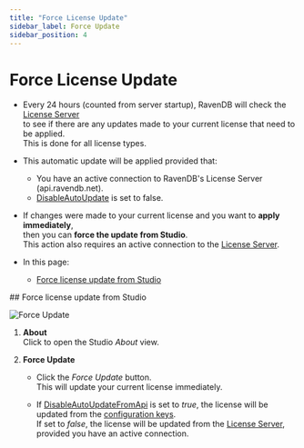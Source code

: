 ```yaml
---
title: "Force License Update"
sidebar_label: Force Update
sidebar_position: 4
---
```



# Force License Update
<Admonition type="note" title="Note">

* Every 24 hours (counted from server startup), RavenDB will check the [License Server](../../start/licensing/licensing-overview#license-server)  
  to see if there are any updates made to your current license that need to be applied.  
  This is done for all license types.  

* This automatic update will be applied provided that:  
  * You have an active connection to RavenDB's License Server (api.ravendb.net).  
  * [DisableAutoUpdate](../../server/configuration/license-configuration#license.disableautoupdate) is set to false.  

* If changes were made to your current license and you want to **apply immediately**,    
  then you can **force the update from Studio**.  
  This action also requires an active connection to the [License Server](../../start/licensing/licensing-overview#license-server).

* In this page:
    * [Force license update from Studio](../../start/licensing/force-update#force-license-update-from-studio)

</Admonition>
## Force license update from Studio

![Force Update](./assets/force-update.png)

1. **About**  
   Click to open the Studio _About_ view.  

2. **Force Update**  

   * Click the _Force Update_ button.  
     This will update your current license immediately.  
   
   * If [DisableAutoUpdateFromApi](../../server/configuration/license-configuration#license.disableautoupdatefromapi) is set to _true_,
     the license will be updated from the [configuration keys](../../start/licensing/activate-license#activate-license-with-configuration-keys).  
     If set to _false_, the license will be updated from the [License Server](../../start/licensing/licensing-overview#license-server), provided you have an active connection.  



